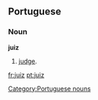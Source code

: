 ==Portuguese==
===Noun===
'''juiz''' {{m}}
# [[judge]].

[[Category:Portuguese nouns]]

[[fr:juiz]]
[[pt:juiz]]